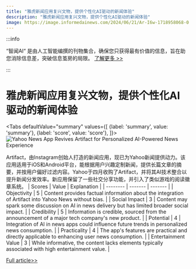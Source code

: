 ```yaml
---
title: "雅虎新闻应用复兴文物，提供个性化AI驱动的新闻体验"
description: "雅虎新闻应用复兴文物，提供个性化AI驱动的新闻体验"
image: https://image.informedainews.com/2024/06/21/Ar-I6w-1718958068-0.jpg
---
```



:::info

“智闻AI“ 是由人工智能编撰的刊物集合，确保您只获得最有价值的信息，旨在助您消除信息差，突破信息茧房的局限。  [了解更多 >>](/)

:::

# 雅虎新闻应用复兴文物，提供个性化AI驱动的新闻体验


<Tabs
	defaultValue="summary"
	values={[
	{label: 'summary', value: 'summary'},
	{label: 'score', value: 'score'},
]}>
<TabItem value="summary">
<img
  src="https://image.informedainews.com/2024/06/21/Ar-I6w-1718958068-0.jpg"
  alt="Yahoo News App Revives Artifact for Personalized AI-Powered News Experience"
/>



Artifact，由Instagram创始人打造的新闻应用，现已为Yahoo新闻提供动力。该应用适用于iOS和Android平台，能根据用户兴趣定制新闻，提供长篇文章的摘要，并按用户偏好过滤内容。Yahoo于四月收购了Artifact，并将其AI技术整合以提升新闻分发效率。新应用保留了一些社交分享功能，并引入了类似游戏的阅读徽章系统。
</TabItem>
<TabItem value="score">
	| Scores     | Value   | Explanation |
	| -------- | ------- | ------- |
	| Objectivity  | 5    | Content provides factual information about the integration of Artifact into Yahoo News without bias.    |
	| Social Impact | 3     | Content may spark some discussion on AI in news delivery but has limited broader social impact.    |
	| Credibility    | 5    | Information is credible, sourced from the announcement of a major tech company's new product.    |
	| Potential    | 4    | Integration of AI in news apps could influence future trends in personalized news consumption.    |
	| Practicality    | 4    | The app's features are practical and directly applicable to enhancing user news consumption.    |
	| Entertainment Value    | 3    | While informative, the content lacks elements typically associated with high entertainment value.    |
</TabItem>
</Tabs>

[Full article>>](https://www.cnbeta.com.tw/articles/tech/1434718.htm)
